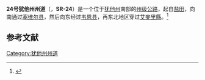 '''24号犹他州州道'''（{{lang-en|Utah State Route 24}}，'''SR-24'''）是一个位于[[犹他州|犹他州]]南部的[[州级公路|州级公路]]，起自[[盐田_(犹他州)|盐田]]，向南通过[[塞維爾縣_(猶他州)|塞维尔县]]，然后向东经过[[韋恩縣_(猶他州)|韦恩县]]，再东北地区穿过[[艾麥里縣|艾麥里縣]]。<ref>{{Cite web|url=http://www.utah.com/byways/capitol_reef.htm|title=Capitol Reef Scenic Byway|accessdate=2013-10-18|publisher=Utah.com|archive-date=2016-10-20|archive-url=https://web.archive.org/web/20161020172747/https://www.utah.com/byways/capitol_reef.htm|dead-url=no}}</ref>

== 参考文献 ==
{{reflist|22em}}
[[Category:犹他州州道|Category:犹他州州道]]